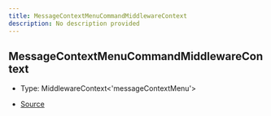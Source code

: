 ```yaml
---
title: MessageContextMenuCommandMiddlewareContext
description: No description provided
---
```


## MessageContextMenuCommandMiddlewareContext

- Type: MiddlewareContext\<'messageContextMenu'>

- [Source](https://github.com/underctrl-io/commandkit/blob/f8cc07d11d2ae5ed7f529adff1649936223e27b2/packages/commandkit/src/app/commands/Context.ts#L70)
